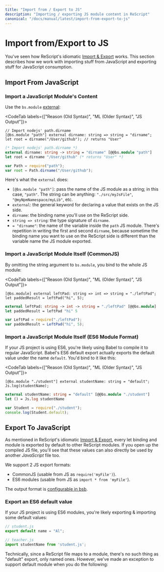 ```yaml
---
title: "Import from / Export to JS"
description: "Importing / exporting JS module content in ReScript"
canonical: "/docs/manual/latest/import-from-export-to-js"
---
```


# Import from/Export to JS

You've seen how ReScript's idiomatic [Import & Export](import-export.md) works. This section describes how we work with importing stuff from JavaScript and exporting stuff for JavaScript consumption.

## Import From JavaScript

### Import a JavaScript Module's Content

Use the `bs.module` [external](external.md):

<CodeTab labels={["Reason (Old Syntax)", "ML (Older Syntax)", "JS Output"]}>

```re
// Import nodejs' path.dirname
[@bs.module "path"] external dirname: string => string = "dirname";
let root = dirname("/User/github"); // returns "User"
```
```ml
(* Import nodejs' path.dirname *)
external dirname: string -> string = "dirname" [@@bs.module "path"]
let root = dirname "/User/github" (* returns "User" *)
```
```js
var Path = require("path");
var root = Path.dirname("/User/github");
```

</CodeTab>

Here's what the `external` does:

- `[@bs.module "path"]`: pass the name of the JS module as a string; in this case, `"path"`. The string can be anything: `"./src/myJsFile"`, `"@myNpmNamespace/myLib"`, etc.
- `external`: the general keyword for declaring a value that exists on the JS side.
- `dirname`: the binding name you'll use on the ReScript side.
- `string => string`: the type signature of `dirname`.
- `= "dirname"`: the name of the variable inside the `path` JS module. There's repetition in writing the first and second `dirname`, because sometime the binding name you want to use on the ReScript side is different than the variable name the JS module exported.

### Import a JavaScript Module Itself (CommonJS)

By omitting the string argument to `bs.module`, you bind to the whole JS module:

<CodeTab labels={["Reason (Old Syntax)", "ML (Older Syntax)", "JS Output"]}>

```re
[@bs.module] external leftPad: string => int => string = "./leftPad";
let paddedResult = leftPad("hi", 5);
```
```ml
external leftPad: string -> int -> string = "./leftPad" [@@bs.module]
let paddedResult = leftPad "hi" 5
```
```js
var LeftPad = require("./leftPad");
var paddedResult = LeftPad("hi", 5);
```

</CodeTab>

### Import a JavaScript Module Itself (ES6 Module Format)

If your JS project is using ES6, you're likely using Babel to compile it to regular JavaScript. Babel's ES6 default export actually exports the default value under the name `default`. You'd bind to it like this:

<CodeTab labels={["Reason (Old Syntax)", "ML (Older Syntax)", "JS Output"]}>

```re
[@bs.module "./student"] external studentName: string = "default";
Js.log(studentName);
```
```ml
external studentName: string = "default" [@@bs.module "./student"]
let () = Js.log studentName
```
```js
var Student = require("./student");
console.log(Student.default);
```

</CodeTab>

## Export To JavaScript

As mentioned in ReScript's idiomatic [Import & Export](import-export.md), every let binding and module is exported by default to other ReScript modules. If you open up the compiled JS file, you'll see that these values can also directly be used by another _JavaScript_ file too.

We support 2 JS export formats:

- CommonJS (usable from JS as `require('myFile')`).
- ES6 modules (usable from JS as `import * from 'myFile'`).

The output format is [configurable in bsb](build-configuration.md#package-specs).

### Export an ES6 default value

If your JS project is using ES6 modules, you're likely exporting & importing some default values:

```js
// student.js
export default name = "Al";
```

```js
// teacher.js
import studentName from 'student.js';
```

Technically, since a ReScript file maps to a module, there's no such thing as "default" export, only named ones. However, we've made an exception to support default module when you do the following:

<!-- <CodeTab labels={["Reason (Old Syntax)", "ML (Older Syntax)", "JS Output"]}> -->

<!-- ```re -->
<!-- /* FavoriteStudent.re */ -->
<!-- let default = "Bob"; -->
<!-- ``` -->
<!-- ```re -->
<!-- (* FavoriteStudent.re *) -->
<!-- let default = "Bob" -->
<!-- ``` -->
<!-- ```js -->
<!-- var $$default = "Bob"; -->

<!-- exports.$$default = $$default; -->
<!-- exports.default = $$default; -->
<!-- exports.__esModule = true; -->
<!-- ``` -->

<!-- </CodeTab> -->

<!-- You can then require the default as normal JS side: -->

<!-- ```js -->
<!-- // teacher2.js -->
<!-- import studentName from 'FavoriteStudent.js'; -->
<!-- ``` -->

<!-- **Note**: the above JS snippet _only_ works if you're using that ES6 import/export syntax in JS. If you're still using `require`, you'd need to do: -->

<!-- ```js -->
<!-- let studentName = require('FavoriteStudent').default; -->
<!-- ``` -->
